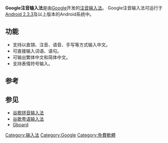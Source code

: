 {{NoteTA|G1=IT}}
{{Infobox Software
| name                   = Google注音输入法
| logo                   = [[File:Google-注音輸入法.png|File:Google-注音輸入法.png]]
| screenshot             = 
| caption                = 
| collapsible            = 
| author                 = 
| developer              = [[Google|Google]]
| released               = 2013年10月17日<ref>{{cite news | author= | title=Google注音輸入法，聊天打字快、狠、準! | date=2013年10月17日 | publisher= | url=http://chinese.vr-zone.com/87169/google-press-release-101720013/?utm_source=rss | work= | pages= | accessdate= | language= | archive-date=2014年3月9日 | archive-url=https://web.archive.org/web/20140309172308/http://chinese.vr-zone.com/87169/google-press-release-101720013/?utm_source=rss | dead-url=no }}</ref>。
| frequently_updated     = Yes
| programming language   = 
| operating system       = [[Android|Android]]
| platform               = 
| size                   = 
| language               = [[中文|中文]]
| status                 = 
| genre                  = [[输入法|输入法]]
| license                = 
| website                = [https://play.google.com/store/apps/details?id=com.google.android.apps.inputmethod.zhuyin Google注音输入法在Google Play上的页面]
}}
{{IME
  |[[Google|Google]]
  |2013年10月7日
  |注音
  |
}}
'''Google注音输入法'''是由[[Google|Google]]开发的[[注音|注音]][[输入法|输入法]]。 Google注音输入法可运行于[[Android历史版本|Android 2.3.3]]及以上版本的Android系统中。

== 功能 ==
*支持以倉頡、注音、语音、手写等方式输入中文。
*可直接输入词语、语句。
*可输出繁体中文和简体中文。
*支持表情符号输入。

== 参考 ==
{{reflist}}

== 参见 ==
* [[谷歌拼音输入法|谷歌拼音输入法]]
* [[谷歌粤语输入法|谷歌粤语输入法]]
* [[Gboard|Gboard]]

{{Google服务}}
[[Category:输入法|Category:输入法]]
[[Category:Google|Category:Google]]
[[Category:免費軟體|Category:免費軟體]]